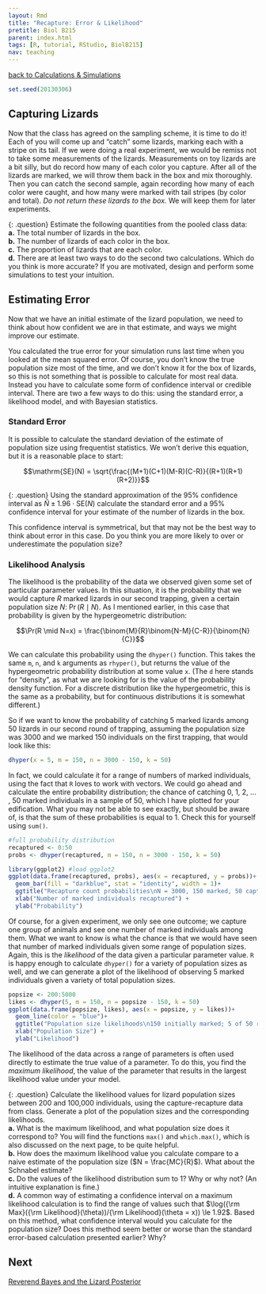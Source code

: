 ```yaml
---
layout: Rmd
title: "Recapture: Error & Likelihood"
pretitle: Biol B215
parent: index.html
tags: [R, tutorial, RStudio, BiolB215]
nav: teaching
---
```


[back to Calculations & Simulations](capture_recapture2.html)

```r


set.seed(20130306)
```

## Capturing Lizards
Now that the class has agreed on the sampling scheme, it is time to do it! Each of you will come up and "catch" some lizards, marking each with a stripe on its tail. If we were doing a real experiment, we would be remiss not to take some measurements of the lizards. Measurements on toy lizards are a bit silly, but do record how many of each color you capture. After all of the lizards are marked, we will throw them back in the box and mix thoroughly. Then you can catch the second sample, again recording how many of each color were caught, and how many were marked with tail stripes (by color and total). *Do not return these lizards to the box.* We will keep them for later experiments.

{: .question}
Estimate the following quantities from the pooled class data:  
**a.** The total number of lizards in the box.  
**b.** The number of lizards of each color in the box.  
**c.** The proportion of lizards that are each color.   
**d.** There are at least two ways to do the second two calculations. Which do you think is more accurate? If you are motivated, design and perform some simulations to test your intuition.

 

## Estimating Error
Now that we have an initial estimate of the lizard population, we need to think about how confident we are in that estimate, and ways we might improve our estimate.

You calculated the true error for your simulation runs last time when you looked at the mean squared error. Of course, you don't know the true population size most of the time, and we don't know it for the box of lizards, so this is not something that is possible to calculate for most real data. Instead you have to calculate some form of confidence interval or credible interval. There are two a few ways to do this: using the standard error, a likelihood model, and with Bayesian statistics.

### Standard Error
It is possible to calculate the standard deviation of the estimate of population size using frequentist statistics. We won't derive this equation, but it is a reasonable place to start:

$$\mathrm{SE}(N) = \sqrt{\frac{(M+1)(C+1)(M-R)(C-R)}{(R+1)(R+1)(R+2)}}$$

{: .question}
Using the standard approximation of the 95% confidence interval as $\hat{N} \pm 1.96 \cdot \mathrm{SE}(N)$ calculate the standard error and a 95% confidence interval for your estimate of the number of lizards in the box.

This confidence interval is symmetrical, but that may not be the best way to think about  error in this case. Do you think you are more likely to over or underestimate the population size? 

### Likelihood Analysis

The likelihood is the probability of the data we observed given some set of particular parameter values. In this situation, it is the probability that we would capture $R$ marked lizards in our second trapping, given a certain population size $N$: $\Pr(R\mid N)$. As I mentioned earlier, in this case that probability is given by the hypergeometric distribution:

$$\Pr(R \mid N=x) = \frac{\binom{M}{R}\binom{N-M}{C-R}}{\binom{N}{C}}$$

We can calculate this probability using the `dhyper()` function. This takes the same `m`, `n`, and `k` arguments as `rhyper()`, but returns the value of the hypergeometric probability distribution at some value `x`. (The `d` here stands for "density", as what we are looking for is the value of the probability density function. For a discrete distribution like the hypergeometric, this is the same as a probability, but for continuous distributions it is somewhat different.)

So if we want to know the probability of catching 5 marked lizards among 50 lizards  in our second round of trapping, assuming the population size was 3000 and we marked 150 individuals on the first trapping, that would look like this:
```r
dhyper(x = 5, m = 150, n = 3000 - 150, k = 50)
```

In fact, we could calculate it for a range of numbers of marked individuals, using the fact that `R` loves to work with vectors. We could go ahead and calculate the entire probability  distribution; the chance of catching 0, 1, 2, ... , 50 marked individuals in a sample of 50, which I have plotted for your edification. What you may not be able to see exactly, but should be aware of, is that the sum of these probabilities is equal to 1. Check this for yourself using `sum()`.

```r
#full probability distribution
recaptured <- 0:50
probs <- dhyper(recaptured, m = 150, n = 3000 - 150, k = 50)

library(ggplot2) #load ggplot2
ggplot(data.frame(recaptured, probs), aes(x = recaptured, y = probs))+ 
  geom_bar(fill = "darkblue", stat = "identity", width = 1)+
  ggtitle("Recapture count probabilities\nN = 3000, 150 marked, 50 captured") +
  xlab("Number of marked individuals recaptured") +  
  ylab("Probability")
```

Of course, for a given experiment, we only see one outcome; we capture one group of animals and see one number of marked individuals among them. What we want to know is what the chance is that we would have seen that number of marked individuals given some range of population sizes. Again, this is the *likelihood* of the data given a particular parameter value. `R` is happy enough to calculate `dhyper()` for a variety of population sizes as well, and we can generate a plot of the likelihood of observing 5 marked individuals given a variety of total population sizes. 

```r
popsize <- 200:5000
likes <- dhyper(5, m = 150, n = popsize - 150, k = 50)
ggplot(data.frame(popsize, likes), aes(x = popsize, y = likes))+ 
  geom_line(color = "blue")+
  ggtitle("Population size likelihoods\n150 initially marked; 5 of 50 recaught")+
  xlab("Population Size") +
  ylab("Likelihood")
```


The likelihood of the data across a range of parameters is often used directly to estimate the true value of a parameter. To do this, you find the *maximum likelihood*, the value of the parameter that results in the largest likelihood value under your model.  

{: .question}
Calculate the likelihood values for lizard population sizes between 200 and 100,000 individuals, using the capture-recapture data from class. Generate a plot of the population sizes and the corresponding likelihoods.  
**a.**  What is the maximum likelihood, and what population size does it correspond to? You will find the functions `max()` and  `which.max()`, which is also discussed on the next page, to be quite helpful.  
**b.**  How does the maximum likelihood value you calculate compare to a naive estimate of the population size ($N = \frac{MC}{R}$). What about the Schnabel estimate?  
**c.**  Do the values of the likelihood distribution sum to 1? Why or why not? (An intuitive explanation is fine.)  
**d.**  A common way of estimating a confidence interval on a maximum likelihood calculation is to find the range of values such that  $\log({\rm Max}({\rm Likelihood}(\theta))/{\rm Likelihood}(\theta = x)) \le 1.92$. Based on this method, what confidence interval would you calculate for the population size? Does this method seem better or worse than the standard error-based calculation presented earlier? Why?  

## Next
[Reverend Bayes and the Lizard Posterior](capture_recapture4.html)
